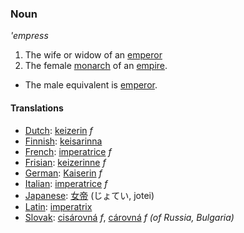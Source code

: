 === Noun ===
'''empress''

#The wife or widow of an [[emperor]]
#The female [[monarch]] of an [[empire]].
*The male equivalent is [[emperor]].

====Translations====
*[[Dutch]]: [[keizerin]] ''f''
*[[Finnish]]: [[keisarinna]]
*[[French]]: [[imperatrice]] ''f''
*[[Frisian]]: [[keizerinne]] ''f''
*[[German]]: [[Kaiserin]] ''f''
*[[Italian]]: [[imperatrice]] ''f''
*[[Japanese]]: [[女帝]] (じょてい, jotei)
*[[Latin]]: [[imperatrix]]
*[[Slovak]]: [[cisárovná]] ''f'', [[cárovná]] ''f (of Russia, Bulgaria)''